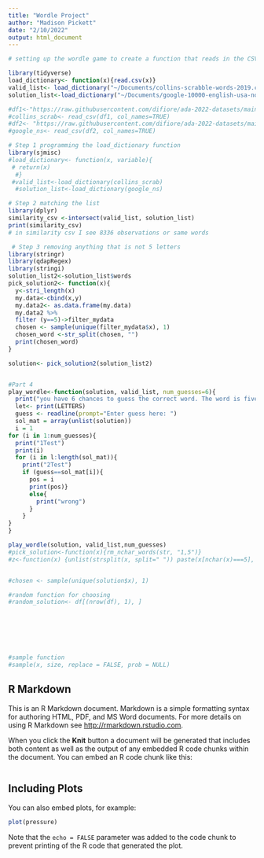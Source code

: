 ```yaml
---
title: "Wordle Project"
author: "Madison Pickett"
date: "2/10/2022"
output: html_document
---
```


```r
# setting up the wordle game to create a function that reads in the CSV 

library(tidyverse)
load_dictionary<- function(x){read.csv(x)}
valid_list<- load_dictionary("~/Documents/collins-scrabble-words-2019.csv")
solution_list<-load_dictionary("~/Documents/google-10000-english-usa-no-swears.csv")

#df1<-"https://raw.githubusercontent.com/difiore/ada-2022-datasets/main/collins-scrabble-words-2019.txt"
#collins_scrab<- read_csv(df1, col_names=TRUE)
#df2<- "https://raw.githubusercontent.com/difiore/ada-2022-datasets/main/google-10000-english-usa-no-swears.txt"
#google_ns<- read_csv(df2, col_names=TRUE)

# Step 1 programming the load_dictionary function 
library(sjmisc)
#load_dictionary<- function(x, variable){
 # return(x) 
  #}
 #valid_list<-load_dictionary(collins_scrab)
  #solution_list<-load_dictionary(google_ns)

# Step 2 matching the list 
library(dplyr)
similarity_csv <-intersect(valid_list, solution_list)
print(similarity_csv)
# in similarity csv I see 8336 observations or same words

 # Step 3 removing anything that is not 5 letters 
library(stringr)
library(qdapRegex)
library(stringi)
solution_list2<-solution_list$words
pick_solution2<- function(x){
  y<-stri_length(x)
  my.data<-cbind(x,y)
  my.data2<- as.data.frame(my.data)
  my.data2 %>% 
  filter (y==5)->filter_mydata
  chosen <- sample(unique(filter_mydata$x), 1)
  chosen_word <-str_split(chosen, "")
  print(chosen_word)
}

solution<- pick_solution2(solution_list2)


#Part 4 
play_wordle<-function(solution, valid_list, num_guesses=6){
  print("you have 6 chances to guess the correct word. The word is five letters in length and could contain any letters of the alphabet")
  let<- print(LETTERS)
  guess <- readline(prompt="Enter guess here: ")
  sol_mat = array(unlist(solution))
  i = 1
for (i in 1:num_guesses){
  print("1Test")
  print(i)
  for (i in l:length(sol_mat)){
    print("2Test")
    if (guess==sol_mat[i]){
      pos = i
      print(pos)}
      else{ 
        print("wrong")
      }
    }
}
}

play_wordle(solution, valid_list,num_guesses)
#pick_solution<-function(x){rm_nchar_words(str, "1,5")}
#z<-function(x) {unlist(strsplit(x, split=" ")) paste(x[nchar(x)===5], collapse=" ")}


#chosen <- sample(unique(solution$x), 1)

#random function for choosing
#random_solution<- df[(nrow(df), 1), ]







#sample function
#sample(x, size, replace = FALSE, prob = NULL)

```

## R Markdown

This is an R Markdown document. Markdown is a simple formatting syntax for authoring HTML, PDF, and MS Word documents. For more details on using R Markdown see <http://rmarkdown.rstudio.com>.

When you click the **Knit** button a document will be generated that includes both content as well as the output of any embedded R code chunks within the document. You can embed an R code chunk like this:

```r

```

## Including Plots

You can also embed plots, for example:

```r
plot(pressure)
```

Note that the `echo = FALSE` parameter was added to the code chunk to prevent printing of the R code that generated the plot.
